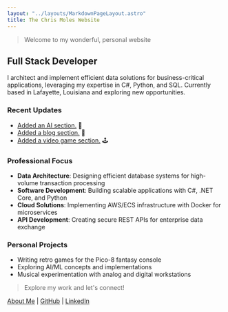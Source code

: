 ```yaml
---
layout: "../layouts/MarkdownPageLayout.astro"
title: The Chris Moles Website
---
```


> Welcome to my wonderful,
> personal website

## Full Stack Developer

I architect and implement efficient data solutions for business-critical applications,
leveraging my expertise in C#, Python, and SQL. Currently based in Lafayette, Louisiana
and exploring new opportunities.

### Recent Updates

- [Added an AI section.](/ai) 🤖
- [Added a blog section.](/blog) 📝
- [Added a video game section.](/games) 🕹️

### Professional Focus

- **Data Architecture**: Designing efficient database systems for high-volume transaction processing
- **Software Development**: Building scalable applications with C#, .NET Core, and Python
- **Cloud Solutions**: Implementing AWS/ECS infrastructure with Docker for microservices
- **API Development**: Creating secure REST APIs for enterprise data exchange

### Personal Projects

- Writing retro games for the Pico-8 fantasy console
- Exploring AI/ML concepts and implementations
- Musical experimentation with analog and digital workstations

> Explore my work and let's connect!

[About Me](/about) | [GitHub](//github.com/cmoles) | [LinkedIn](//www.linkedin.com/in/chris-moles-41a025188/)
